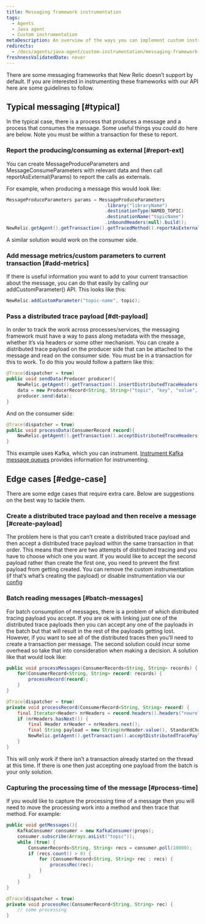 ```yaml
---
title: Messaging framework instrumentation
tags:
  - Agents
  - Java agent
  - Custom instrumentation
metaDescription: An overview of the ways you can implement custom instrumentation for your New Relic-monitored Java application.
redirects:
  - /docs/agents/java-agent/custom-instrumentation/messaging-framework-instrumentation
freshnessValidatedDate: never
---
```


There are some messaging frameworks that New Relic doesn’t support by default. If you are interested in instrumenting these frameworks with our API here are some guidelines to follow.

## Typical messaging [#typical]

In the typical case, there is a process that produces a message and a process that consumes the message. Some useful things you could do here are below. Note you must be within a transaction for these to report.

### Report the producing/consuming as external [#report-ext]

You can create MessageProduceParameters and MessageConsumeParameters with relevant data and then call reportAsExternal(Params) to report the calls as externals.

For example, when producing a message this would look like:

```java
MessageProduceParameters params = MessageProduceParameters
                                    .library("libraryName")
                                    .destinationType(NAMED_TOPIC)
                                    .destinationName("topicName")
                                    .inboundHeaders(null).build();
NewRelic.getAgent().getTransaction().getTracedMethod().reportAsExternal(params);
```

A similar solution would work on the consumer side.

### Add message metrics/custom parameters to current transaction [#add-metrics]

If there is useful information you want to add to your current transaction about the message, you can do that easily by calling our addCustomParameter() API. This looks like this:

```java
NewRelic.addCustomParameter("topic-name", topic);
```

### Pass a distributed trace payload [#dt-payload]

In order to track the work across processes/services, the messaging framework must have a way to pass along metadata with the message, whether it’s via headers or some other mechanism. You can create a distributed trace payload on the producer side that can be attached to the message and read on the consumer side. You must be in a transaction for this to work. To do this you would follow a pattern like this:

```java
@Trace(dispatcher = true)
public void sendData(Producer producer){
    NewRelic.getAgent().getTransaction().insertDistributedTraceHeaders(headers);
    data = new ProducerRecord<String, String>("topic", "key", "value", headers);
    producer.send(data);
}
```

And on the consumer side:

```java
@Trace(dispatcher = true)
public void processData(ConsumerRecord record){
    NewRelic.getAgent().getTransaction().acceptDistributedTraceHeaders(TransportType.Kafka, record.headers());
}
```

This example uses Kafka, which you can instrument. [Instrument Kafka message queues](/docs/agents/java-agent/instrumentation/use-kafka-message-queues) provides information for instrumenting.

## Edge cases [#edge-case]

There are some edge cases that require extra care. Below are suggestions on the best way to tackle them.

### Create a distributed trace payload and then receive a message [#create-payload]

The problem here is that you can’t create a distributed trace payload and then accept a distributed trace payload within the same transaction in that order. This means that there are two attempts of distributed tracing and you have to choose which one you want. If you would like to accept the second payload rather than create the first one, you need to prevent the first payload from getting created. You can remove the custom instrumentation (if that’s what’s creating the payload) or disable instrumentation via our [config](/docs/agents/java-agent/async-instrumentation/disable-scala-netty-akka-play-2-instrumentation)

### Batch reading messages [#batch-messages]

For batch consumption of messages, there is a problem of which distributed tracing payload you accept. If you are ok with linking just one of the distributed trace payloads then you can accept any one of the payloads in the batch but that will result in the rest of the payloads getting lost. However, if you want to see all of the distributed traces then you’ll need to create a transaction per message. The second solution could incur some overhead so take that into consideration when making a decision. A solution like that would look like:

```java
public void processMessages(ConsumerRecords<String, String> records) {
    for(ConsumerRecord<String, String> record: records) {
        processRecord(record);
    }
}

@Trace(dispatcher = true)
private void processRecord(ConsumerRecord<String, String> record) {
    final Iterator<Header> nrHeaders = record.headers().headers("newrelicDTPayload").iterator();
    if (nrHeaders.hasNext()) {
        final Header nrHeader = nrHeaders.next();
        final String payload = new String(nrHeader.value(), StandardCharsets.UTF_8);
        NewRelic.getAgent().getTransaction().acceptDistributedTracePayload(payload);
    }
}
```

This will only work if there isn’t a transaction already started on the thread at this time. If there is one then just accepting one payload from the batch is your only solution.

### Capturing the processing time of the message [#process-time]

If you would like to capture the processing time of a message then you will need to move the processing work into a method and then trace that method. For example:

```java
public void getMessages(){
    KafkaConsumer consumer = new KafkaConsumer(props);
    consumer.subscribe(Arrays.asList("topic"));
    while (true) {
        ConsumerRecords<String, String> recs = consumer.poll(10000);
        if (recs.count() > 0) {
            for (ConsumerRecord<String, String> rec : recs) {
                processRec(rec);
            }
        }
    }
}

@Trace(dispatcher = true)
private void processRec(ConsumerRecord<String, String> rec) {
    // some processing
}
```
